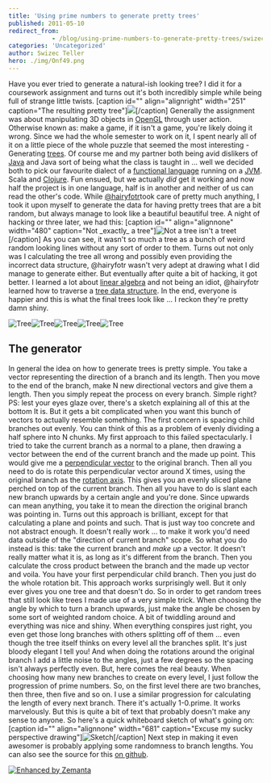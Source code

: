 ```yaml
---
title: 'Using prime numbers to generate pretty trees'
published: 2011-05-10
redirect_from: 
            - /blog/using-prime-numbers-to-generate-pretty-trees/swizec/1705
categories: 'Uncategorized'
author: Swizec Teller
hero: ./img/Onf49.png
---
```

Have you ever tried to generate a natural-ish looking tree? I did it for a coursework assignment and turns out it's both incredibly simple while being full of strange little twists. \[caption id="" align="alignright" width="251" caption="The resulting pretty tree"]![](./img/Onf49.png)\[/caption] Generally the assignment was about manipulating 3D objects in [OpenGL](http://www.opengl.org/ "OpenGL") through user action. Otherwise known as: make a game, if it isn't a game, you're likely doing it wrong. Since we had the whole semester to work on it, I spent nearly all of it on a little piece of the whole puzzle that seemed the most interesting - Generating [trees](http://en.wikipedia.org/wiki/Tree "Tree"). Of course me and my partner both being avid dislikers of [Java](http://www.oracle.com/technetwork/java/ "Java (programming language)") and Java sort of being what the class is taught in ... well we decided both to pick our favourite dialect of a [functional language](http://en.wikipedia.org/wiki/Functional_programming "Functional programming") running on a [JVM](http://en.wikipedia.org/wiki/Java_Virtual_Machine "Java Virtual Machine"). Scala and [Clojure](http://clojure.org "Clojure"). Fun ensued, but we actually _did_ get it working and now half the project is in one language, half is in another and neither of us can read the other's code. While [@hairyfotr](http://twitter.com/hairyfotr)took care of pretty much anything, I took it upon myself to generate the data for having pretty trees that are a bit random, but always manage to look like a beautiful beautiful tree. A night of hacking or three later, we had this: \[caption id="" align="alignnone" width="480" caption="Not \_exactly\_ a tree"]![](./img/KlUXU.png "Not a tree isn't a treet")\[/caption] As you can see, it wasn't so much a tree as a bunch of weird random looking lines without any sort of order to them. Turns out not only was I calculating the tree all wrong and possibly even providing the incorrect data structure, @hairyfotr wasn't very adept at drawing what I did manage to generate either. But eventually after quite a bit of hacking, it got better. I learned a lot about [linear algebra](http://en.wikipedia.org/wiki/Linear_algebra "Linear algebra") and not being an idiot, @hairyfotr learned how to traverse a [tree data structure](http://en.wikipedia.org/wiki/Tree_%28data_structure%29 "Tree (data structure)"). In the end, everyone is happier and this is what the final trees look like ... I reckon they're pretty damn shiny.

![](./img/NlQkb.png "Tree")![](./img/VFX7p.png "Tree")![](./img/avoQP.png "Tree")![](./img/Onf49.png "Tree")![](./img/csDVD.png "Tree")

## The generator

In general the idea on how to generate trees is pretty simple. You take a vector representing the direction of a branch and its length. Then you move to the end of the branch, make N new directional vectors and give them a length. Then you simply repeat the process on every branch. Simple right? PS: lest your eyes glaze over, there's a sketch explaining all of this at the bottom It is. But it gets a bit complicated when you want this bunch of vectors to actually resemble something. The first concern is spacing child branches out evenly. You can think of this as a problem of evenly dividing a half sphere into N chunks. My first approach to this failed spectacularly. I tried to take the current branch as a normal to a plane, then drawing a vector between the end of the current branch and the made up point. This would give me a [perpendicular vector](http://en.wikipedia.org/wiki/Surface_normal "Surface normal") to the original branch. Then all you need to do is rotate this perpendicular vector around X times, using the original branch as the [rotation axis](http://en.wikipedia.org/wiki/Rotation "Rotation"). This gives you an evenly sliced plane perched on top of the current branch. Then all you have to do is slant each new branch upwards by a certain angle and you're done. Since upwards can mean anything, you take it to mean the direction the original branch was pointing in. Turns out this approach is brilliant, except for that calculating a plane and points and such. That is just way too concrete and not abstract enough. It doesn't really work ... to make it work you'd need data outside of the "direction of current branch" scope. So what you do instead is this: take the current branch and _make up_ a vector. It doesn't really matter what it is, as long as it's different from the branch. Then you calculate the cross product between the branch and the made up vector and voila. You have your first perpendicular child branch. Then you just do the whole rotation bit. This approach works surprisingly well. But it only ever gives you one tree and that doesn't do. So in order to get random trees that still look like trees I made use of a very simple trick. When choosing the angle by which to turn a branch upwards, just make the angle be chosen by some sort of weighted random choice. A bit of twiddling around and everything was nice and shiny. When everything conspires just right, you even get those long branches with others splitting off of them ... even though the tree itself thinks on every level all the branches split. It's just bloody elegant I tell you! And when doing the rotations around the original branch I add a little noise to the angles, just a few degrees so the spacing isn't always perfectly even. But, here comes the real beauty. When choosing how many new branches to create on every level, I just follow the progression of prime numbers. So, on the first level there are two branches, then three, then five and so on. I use a similar progression for calculating the length of every next branch. There it's actually 1-0.prime. It works marvelously. But this is quite a bit of text that probably doesn't make any sense to anyone. So here's a quick whiteboard sketch of what's going on: \[caption id="" align="alignnone" width="681" caption="Excuse my sucky perspective drawing"]![](./img/83sOz.jpg "Sketch")\[/caption] Next step in making it even awesomer is probably applying some randomness to branch lengths. You can also see the source for this [on github](https://github.com/HairyFotr/AngryPigs/blob/master/src/AngryPigs/gen-tree.clj).

[![Enhanced by Zemanta](http://img.zemanta.com/zemified_e.png?x-id=666832dc-2563-4672-abbb-3ea6296b7ba1)](http://www.zemanta.com/ "Enhanced by Zemanta")